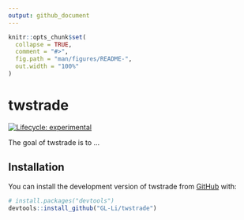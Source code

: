 ```yaml
---
output: github_document
---
```


<!-- README.md is generated from README.Rmd. Please edit that file -->

```r
knitr::opts_chunk$set(
  collapse = TRUE,
  comment = "#>",
  fig.path = "man/figures/README-",
  out.width = "100%"
)
```

# twstrade

<!-- badges: start -->
[![Lifecycle: experimental](https://img.shields.io/badge/lifecycle-experimental-orange.svg)](https://lifecycle.r-lib.org/articles/stages.html#experimental)
<!-- badges: end -->

The goal of twstrade is to ...

## Installation

You can install the development version of twstrade from [GitHub](https://github.com/) with:

``` r
# install.packages("devtools")
devtools::install_github("GL-Li/twstrade")
```

